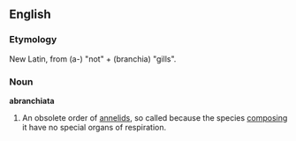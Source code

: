 ==English==

===Etymology===
New Latin, from {{AGr.}}  '''{{polytonic|[[ἀ-]]}}''' (a-) "not" + '''{{polytonic|[[βράγχια]]}}''' (branchia) "gills".

===Noun===
'''abranchiata'''

# {{Zoölogy}} An obsolete order of [[annelid]]s, so called because the species [[composing]] it have no special organs of respiration.